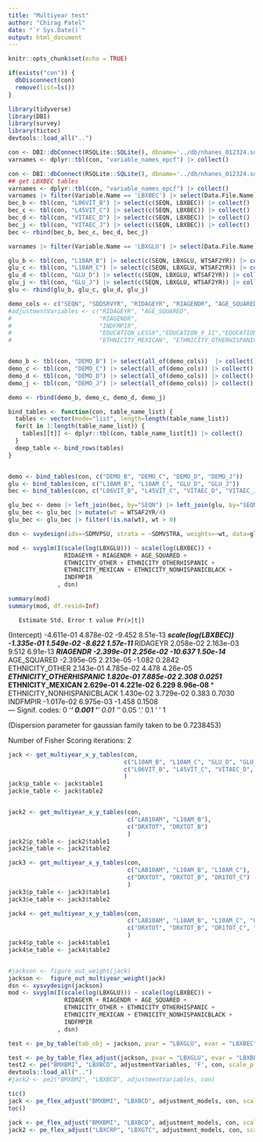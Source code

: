```yaml
---
title: "Multiyear test"
author: "Chirag Patel"
date: "`r Sys.Date()`"
output: html_document
---
```


```r
knitr::opts_chunk$set(echo = TRUE)
```


```r
if(exists("con")) {
  dbDisconnect(con)
  remove(list=ls())
}

```

```r
library(tidyverse)
library(DBI)
library(survey)
library(tictoc)
devtools::load_all("..")
```

```r
con <- DBI::dbConnect(RSQLite::SQLite(), dbname='../db/nhanes_012324.sqlite')
varnames <- dplyr::tbl(con, "variable_names_epcf") |> collect()

```

```r
con <- DBI::dbConnect(RSQLite::SQLite(), dbname='../db/nhanes_012324.sqlite')
## get LBXBEC tables
varnames <- dplyr::tbl(con, "variable_names_epcf") |> collect()
varnames |> filter(Variable.Name == 'LBXBEC') |> select(Data.File.Name)
bec_b <- tbl(con, "L06VIT_B") |> select(c(SEQN, LBXBEC)) |> collect()
bec_c <- tbl(con, "L45VIT_C") |> select(c(SEQN, LBXBEC)) |> collect()
bec_d <- tbl(con, "VITAEC_D") |> select(c(SEQN, LBXBEC)) |> collect()
bec_j <- tbl(con, "VITAEC_J") |> select(c(SEQN, LBXBEC)) |> collect()
bec <- rbind(bec_b, bec_c, bec_d, bec_j)

varnames |> filter(Variable.Name == 'LBXGLU') |> select(Data.File.Name)

glu_b <- tbl(con, "L10AM_B") |> select(c(SEQN, LBXGLU, WTSAF2YR)) |> collect()
glu_c <- tbl(con, "L10AM_C") |> select(c(SEQN, LBXGLU, WTSAF2YR)) |> collect()
glu_d <- tbl(con, "GLU_D") |> select(c(SEQN, LBXGLU, WTSAF2YR)) |> collect()
glu_j <- tbl(con, "GLU_J") |> select(c(SEQN, LBXGLU, WTSAF2YR)) |> collect()
glu <- rbind(glu_b, glu_c, glu_d, glu_j)

demo_cols <- c("SEQN", "SDDSRVYR", "RIDAGEYR", "RIAGENDR", "AGE_SQUARED", "WTMEC2YR", "SDMVPSU", "SDMVSTRA", "RIDRETH1", "INDFMPIR", "ETHNICITY_NONHISPANICWHITE", "ETHNICITY_MEXICAN","ETHNICITY_OTHERHISPANIC", "ETHNICITY_OTHER", "EDUCATION_LESS9", "EDUCATION_9_11", "EDUCATION_COLLEGEGRAD", "EDUCATION_HSGRAD", "ETHNICITY_NONHISPANICBLACK")
#adjustmentVariables <- c("RIDAGEYR", "AGE_SQUARED",
#                         "RIAGENDR",
#                         "INDFMPIR",
#                         "EDUCATION_LESS9","EDUCATION_9_11","EDUCATION_AA","EDUCATION_COLLEGEGRAD",
#                         "ETHNICITY_MEXICAN", "ETHNICITY_OTHERHISPANIC","ETHNICITY_OTHER", #"ETHNICITY_NONHISPANICBLACK")


demo_b <- tbl(con, "DEMO_B") |> select(all_of(demo_cols))  |> collect() 
demo_c <- tbl(con, "DEMO_C") |> select(all_of(demo_cols)) |> collect()
demo_d <- tbl(con, "DEMO_D") |> select(all_of(demo_cols)) |> collect()
demo_j <- tbl(con, "DEMO_J") |> select(all_of(demo_cols)) |> collect()

demo <- rbind(demo_b, demo_c, demo_d, demo_j)

bind_tables <- function(con, table_name_list) {
  tables <- vector(mode="list", length=length(table_name_list))
  for(t in 1:length(table_name_list)) {
    tables[[t]] <- dplyr::tbl(con, table_name_list[t]) |> collect()
  }
  deep_table <- bind_rows(tables)
}


demo <- bind_tables(con, c("DEMO_B", "DEMO_C", "DEMO_D", "DEMO_J"))
glu <- bind_tables(con, c("L10AM_B", "L10AM_C", "GLU_D", "GLU_J"))
bec <- bind_tables(con, c("L06VIT_B", "L45VIT_C", "VITAEC_D", "VITAEC_J"))

glu_bec <- demo |> left_join(bec, by="SEQN") |> left_join(glu, by="SEQN")
glu_bec <- glu_bec |> mutate(wt = WTSAF2YR/4)
glu_bec <- glu_bec |> filter(!is.na(wt), wt > 0)

dsn <- svydesign(ids=~SDMVPSU, strata = ~SDMVSTRA, weights=~wt, data=glu_bec, nest=T)

mod <- svyglm(I(scale(log(LBXGLU))) ~ scale(log(LBXBEC)) + 
                RIDAGEYR + RIAGENDR + AGE_SQUARED +
                ETHNICITY_OTHER + ETHNICITY_OTHERHISPANIC + 
                ETHNICITY_MEXICAN + ETHNICITY_NONHISPANICBLACK + 
                INDFMPIR
              , dsn)

summary(mod)
summary(mod, df.resid=Inf)

```

       Estimate Std. Error t value Pr(>|t|)    
(Intercept)                -4.611e-01  4.878e-02  -9.452 8.51e-13 ***
scale(log(LBXBEC))         -1.335e-01  1.549e-02  -8.622 1.57e-11 ***
RIDAGEYR                    2.058e-02  2.163e-03   9.512 6.91e-13 ***
RIAGENDR                   -2.399e-01  2.256e-02 -10.637 1.50e-14 ***
AGE_SQUARED                -2.395e-05  2.213e-05  -1.082   0.2842    
ETHNICITY_OTHER             2.143e-01  4.785e-02   4.478 4.26e-05 ***
ETHNICITY_OTHERHISPANIC     1.820e-01  7.885e-02   2.308   0.0251 *  
ETHNICITY_MEXICAN           2.629e-01  4.221e-02   6.229 8.96e-08 ***
ETHNICITY_NONHISPANICBLACK  1.430e-02  3.729e-02   0.383   0.7030    
INDFMPIR                   -1.017e-02  6.975e-03  -1.458   0.1508    
---
Signif. codes:  0 ‘***’ 0.001 ‘**’ 0.01 ‘*’ 0.05 ‘.’ 0.1 ‘ ’ 1

(Dispersion parameter for gaussian family taken to be 0.7238453)

Number of Fisher Scoring iterations: 2


```r

jack <- get_multiyear_x_y_tables(con, 
                                 c("L10AM_B", "L10AM_C", "GLU_D", "GLU_J"), 
                                 c("L06VIT_B", "L45VIT_C", "VITAEC_D", "VITAEC_J")
                                 )
jack$p_table <- jack$table1
jack$e_table <- jack$table2


jack2 <- get_multiyear_x_y_tables(con, 
                                  c("LAB10AM", "L10AM_B"),
                                  c("DRXTOT", "DRXTOT_B")
                                  )
jack2$p_table <- jack2$table1
jack2$e_table <- jack2$table2

jack3 <- get_multiyear_x_y_tables(con, 
                                  c("LAB10AM", "L10AM_B", "L10AM_C"),
                                  c("DRXTOT", "DRXTOT_B", "DR1TOT_C")
                                  )
jack3$p_table <- jack3$table1
jack3$e_table <- jack3$table2

jack4 <- get_multiyear_x_y_tables(con, 
                                  c("LAB10AM", "L10AM_B", "L10AM_C", "GLU_D"),
                                  c("DRXTOT", "DRXTOT_B", "DR1TOT_C", "DR1TOT_D")
                                  )
jack4$p_table <- jack4$table1
jack4$e_table <- jack4$table2


#jackson <- figure_out_weight(jack)
jackson <-  figure_out_multiyear_weight(jack)
dsn <- xysvydesign(jackson)
mod <- svyglm(I(scale(log(LBXGLU))) ~ scale(log(LBXBEC)) + 
                RIDAGEYR + RIAGENDR + AGE_SQUARED +
                ETHNICITY_OTHER + ETHNICITY_OTHERHISPANIC + 
                ETHNICITY_MEXICAN + ETHNICITY_NONHISPANICBLACK + 
                INDFMPIR
              , dsn)

test <- pe_by_table(tab_obj = jackson, pvar = "LBXGLU", evar = "LBXBEC",  adjustment_variables = adjustmentVariables, scale_p = T) ## works

test <- pe_by_table_flex_adjust(jackson, pvar = "LBXGLU", evar = "LBXBEC", adjustment_models, scale_p = T) ## works
test2 <- pe("BMXBMI", "LBXBCD", adjustmentVariables, 'F', con, scale_p = T)
devtools::load_all("..")
#jack2 <- pe2("BMXBMI", "LBXBCD", adjustmentVariables, con)

tic()
jack <- pe_flex_adjust("BMXBMI", "LBXBCD", adjustment_models, con, scale_p=T)
toc()

jack <- pe_flex_adjust("BMXBMI", "LBXBCD", adjustment_models, con, scale_p=T)
jack2 <- pe_flex_adjust("LBXCRP", "LBXGTC", adjustment_models, con, scale_p=T)
```
